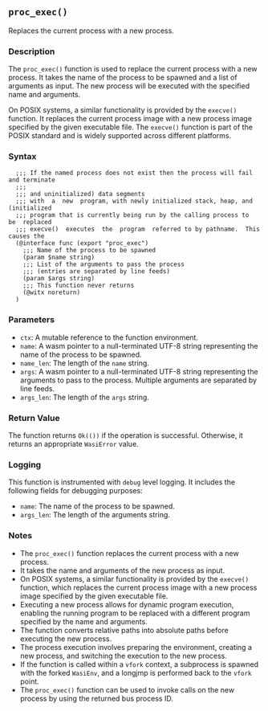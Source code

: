 ## `proc_exec()`

Replaces the current process with a new process.

### Description

The `proc_exec()` function is used to replace the current process with a new process. It takes the name of the process to be spawned and a list of arguments as input. The new process will be executed with the specified name and arguments.

On POSIX systems, a similar functionality is provided by the `execve()` function. It replaces the current process image with a new process image specified by the given executable file. The `execve()` function is part of the POSIX standard and is widely supported across different platforms.

### Syntax

```ebnf
  ;;; If the named process does not exist then the process will fail and terminate
  ;;;
  ;;; and uninitialized) data segments
  ;;; with  a  new  program, with newly initialized stack, heap, and (initialized
  ;;; program that is currently being run by the calling process to  be  replaced
  ;;; execve()  executes  the  program  referred to by pathname.  This causes the
  (@interface func (export "proc_exec")
    ;;; Name of the process to be spawned
    (param $name string)
    ;;; List of the arguments to pass the process
    ;;; (entries are separated by line feeds)
    (param $args string)
    ;;; This function never returns
    (@witx noreturn)
  )
```
### Parameters

- `ctx`: A mutable reference to the function environment.
- `name`: A wasm pointer to a null-terminated UTF-8 string representing the name of the process to be spawned.
- `name_len`: The length of the `name` string.
- `args`: A wasm pointer to a null-terminated UTF-8 string representing the arguments to pass to the process. Multiple arguments are separated by line feeds.
- `args_len`: The length of the `args` string.

### Return Value

The function returns `Ok(())` if the operation is successful. Otherwise, it returns an appropriate `WasiError` value.

### Logging

This function is instrumented with `debug` level logging. It includes the following fields for debugging purposes:

- `name`: The name of the process to be spawned.
- `args_len`: The length of the arguments string.

### Notes

- The `proc_exec()` function replaces the current process with a new process.
- It takes the name and arguments of the new process as input.
- On POSIX systems, a similar functionality is provided by the `execve()` function, which replaces the current process image with a new process image specified by the given executable file.
- Executing a new process allows for dynamic program execution, enabling the running program to be replaced with a different program specified by the name and arguments.
- The function converts relative paths into absolute paths before executing the new process.
- The process execution involves preparing the environment, creating a new process, and switching the execution to the new process.
- If the function is called within a `vfork` context, a subprocess is spawned with the forked `WasiEnv`, and a longjmp is performed back to the `vfork` point.
- The `proc_exec()` function can be used to invoke calls on the new process by using the returned bus process ID.
